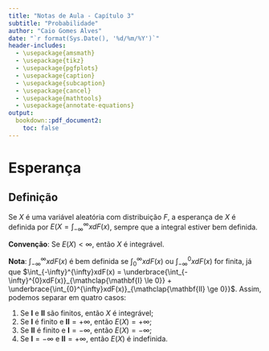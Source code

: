 ```yaml
---
title: "Notas de Aula - Capítulo 3"
subtitle: "Probabilidade"
author: "Caio Gomes Alves"
date: "`r format(Sys.Date(), '%d/%m/%Y')`"
header-includes:
  - \usepackage{amsmath}
  - \usepackage{tikz}
  - \usepackage{pgfplots}
  - \usepackage{caption}
  - \usepackage{subcaption}
  - \usepackage{cancel}
  - \usepackage{mathtools}
  - \usepackage{annotate-equations}
output:
  bookdown::pdf_document2:
    toc: false
---
```


# Esperança

## Definição

::: {.definition}

Se $X$ é uma variável aleatória com distribuição $F$, a esperança de $X$ é definida por $E(X = \int_{-\infty}^{\infty}x dF(x)$, sempre que a integral estiver bem definida.

:::

**Convenção**: Se $E(X) < \infty$, então $X$ é integrável.

**Nota**: $\int_{-\infty}^{\infty}xdF(x)$ é bem definida se $\int_{0}^{\infty}xdF(x)$ ou $\int_{-\infty}^{0}xdF(x)$ for finita, já que $\int_{-\infty}^{\infty}xdF(x) = \underbrace{\int_{-\infty}^{0}xdF(x)}_{\mathclap{\mathbf{I} \le 0}} + \underbrace{\int_{0}^{\infty}xdF(x)}_{\mathclap{\mathbf{II} \ge 0}}$. Assim, podemos separar em quatro casos:

1. Se **I** e **II** são finitos, então $X$ é integrável;
2. Se **I** é finito e $\mathbf{II} = +\infty$, então $E(X) = +\infty$;
3. Se **II** é finito e $\mathbf{I} = -\infty$, então $E(X) = -\infty$;
3. Se $\mathbf{I} = -\infty$ e $\mathbf{II} = +\infty$, então $E(X)$ é indefinida.
